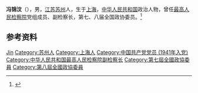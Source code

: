 '''冯锦汶'''（{{bd|1924年|11月|2018年|2月5日|catIdx=Feng}}），男，[[江苏|江苏]][[苏州|苏州]]人，生于[[上海|上海]]，[[中华人民共和国|中华人民共和国]]政治人物，曾任[[最高人民检察院|最高人民检察院]]党组成员、副检察长，第七、八届全国政协委员。<ref>{{Cite web|title=冯锦汶同志逝世|url=http://www.xinhuanet.com/politics/2018-02/12/c_1122407637.htm|accessdate=2020-07-21|work=新华网|archiveurl=https://web.archive.org/web/20190328005032/http://www.xinhuanet.com/politics/2018-02/12/c_1122407637.htm|archivedate=2019-03-28|dead-url=no}}</ref>

== 参考资料 ==
{{reflist}}

{{中国人物小作品}}

{{Authority control}}
{{DEFAULTSORT:Feng冯}}
[[Category:冯姓|Jin]]
[[Category:苏州人|Category:苏州人]]
[[Category:上海人|Category:上海人]]
[[Category:中国共产党党员_(1941年入党)|Category:中国共产党党员 (1941年入党)]]
[[Category:中华人民共和国最高人民检察院副检察长|Category:中华人民共和国最高人民检察院副检察长]]
[[Category:第七屆全國政協委員|Category:第七屆全國政協委員]]
[[Category:第八屆全國政協委員|Category:第八屆全國政協委員]]